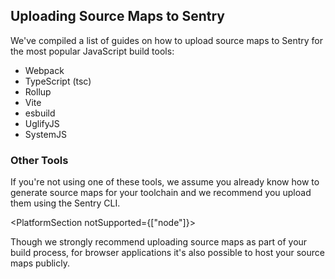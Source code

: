 ## Uploading Source Maps to Sentry

We've compiled a list of guides on how to upload source maps to Sentry for the most popular JavaScript build tools:

- <PlatformLink to="/sourcemaps/uploading/webpack/">Webpack</PlatformLink>
- <PlatformLink to="/sourcemaps/uploading/typescript/">TypeScript (tsc)</PlatformLink>
- <PlatformLink to="/sourcemaps/uploading/rollup/">Rollup</PlatformLink>
- <PlatformLink to="/sourcemaps/uploading/vite/">Vite</PlatformLink>
- <PlatformLink to="/sourcemaps/uploading/esbuild/">esbuild</PlatformLink>
- <PlatformLink to="/sourcemaps/uploading/uglifyjs/">UglifyJS</PlatformLink>
- <PlatformLink to="/sourcemaps/uploading/systemjs/">SystemJS</PlatformLink>

### Other Tools

If you're not using one of these tools, we assume you already know how to generate source maps for your toolchain and we recommend you upload them using the <PlatformLink to="/sourcemaps/uploading/cli/">Sentry CLI</PlatformLink>.

<PlatformSection notSupported={["node"]}>

<Note>

Though we strongly recommend uploading source maps as part of your build process, for browser applications it's also possible to <PlatformLink to="/sourcemaps/uploading/hosting-publicly/">host your source maps publicly</PlatformLink>.

</Note>

</PlatformSection>
